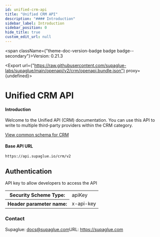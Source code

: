 ```yaml
---
id: unified-crm-api
title: "Unified CRM API"
description: "#### Introduction"
sidebar_label: Introduction
sidebar_position: 0
hide_title: true
custom_edit_url: null
---
```



<span className={"theme-doc-version-badge badge badge--secondary"}>Version: 0.21.3</span>

<Export url={"https://raw.githubusercontent.com/supaglue-labs/supaglue/main/openapi/v2/crm/openapi.bundle.json"} proxy={undefined}></Export>

<h1 className={"openapi__heading"}>Unified CRM API</h1>



#### Introduction

Welcome to the Unified API (CRM) documentation. You can use this API to write to multiple third-party providers within the CRM category.

[View common schema for CRM](https://docs.supaglue.com/platform/common-schemas/crm)

#### Base API URL
```
https://api.supaglue.io/crm/v2
```


<div style={{"marginBottom":"2rem"}}><h2 id={"authentication"} style={{"marginBottom":"1rem"}}>Authentication</h2><SchemaTabs className={"openapi-tabs__security-schemes"}><TabItem label={"API Key: x-api-key"} value={"x-api-key"}>

API key to allow developers to access the API

<div><table><tbody><tr><th>Security Scheme Type:</th><td>apiKey</td></tr><tr><th>Header parameter name:</th><td>x-api-key</td></tr></tbody></table></div></TabItem></SchemaTabs></div><div style={{"display":"flex","flexDirection":"column","marginBottom":"var(--ifm-paragraph-margin-bottom)"}}><h3 style={{"marginBottom":"0.25rem"}}>Contact</h3><span>Supaglue: <a href={"mailto:docs@supaglue.com"}>docs@supaglue.com</a></span><span>URL: <a href={"https://supaglue.com"}>https://supaglue.com</a></span></div>
      

